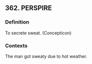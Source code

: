 ## 362. PERSPIRE
### Definition
To secrete sweat. (Concepticon)

### Contexts
The man got sweaty due to hot weather.

